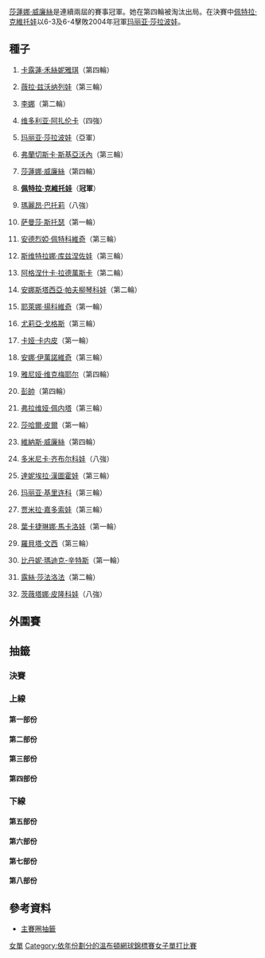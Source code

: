 {{GrandSlamEvents|2011|溫布頓網球錦標賽|
|defchamp = {{flagicon|USA}} [[莎蓮娜·威廉絲|莎蓮娜·威廉絲]]
|champ ={{flagicon|CZE}}[[佩特拉·克維托娃|佩特拉·克維托娃]]
|runner ={{flagicon|RUS}}[[玛丽亚·莎拉波娃|玛丽亚·莎拉波娃]]
|score =6-3、6-4
}}
{{main|2011年溫布頓網球錦標賽}}

[[莎蓮娜·威廉絲|莎蓮娜·威廉絲]]是連續兩屆的賽事冠軍。她在第四輪被淘汰出局。在決賽中[[佩特拉·克維托娃|佩特拉·克維托娃]]以6-3及6-4擊敗2004年冠軍[[玛丽亚·莎拉波娃|玛丽亚·莎拉波娃]]。

==種子==
{{col-begin}}
{{col-2}}
#{{flagicon|DEN}} [[卡露蓮·禾絲妮雅琪|卡露蓮·禾絲妮雅琪]]（第四輪）
#{{flagicon|RUS}} [[薇拉·兹沃纳列娃|薇拉·兹沃纳列娃]]（第三輪）
#{{flagicon|CHN}} [[李娜_(網球)|李娜]]（第二輪）
#{{flagicon|BLR}} [[维多利亚·阿扎伦卡|维多利亚·阿扎伦卡]]（四強）
#{{flagicon|RUS}} [[玛丽亚·莎拉波娃|玛丽亚·莎拉波娃]]（亞軍）
#{{flagicon|ITA}} [[弗蘭切斯卡·斯基亞沃內|弗蘭切斯卡·斯基亞沃內]]（第三輪）
#{{flagicon|USA}} [[莎蓮娜·威廉絲|莎蓮娜·威廉絲]]（第四輪）
#{{flagicon|CZE}} '''[[佩特拉·克維托娃|佩特拉·克維托娃]]'''（'''冠軍'''）
#{{flagicon|FRA}} [[瑪麗昂·巴托莉|瑪麗昂·巴托莉]]（八強）
#{{flagicon|AUS}} [[萨曼莎·斯托瑟|萨曼莎·斯托瑟]]（第一輪）
#{{flagicon|GER}} [[安德烈婭·佩特科維奇|安德烈婭·佩特科維奇]]（第三輪）
#{{flagicon|RUS}} [[斯维特拉娜·库兹涅佐娃|斯维特拉娜·库兹涅佐娃]]（第三輪）
#{{flagicon|POL}} [[阿格涅什卡·拉德萬斯卡|阿格涅什卡·拉德萬斯卡]]（第二輪）
#{{flagicon|RUS}} [[安娜斯塔西亞·帕夫柳琴科娃|安娜斯塔西亞·帕夫柳琴科娃]]（第二輪）
#{{flagicon|SRB}} [[耶萊娜·揚科維奇|耶萊娜·揚科維奇]]（第一輪）
#{{flagicon|GER}} [[尤莉亞·戈格斯|尤莉亞·戈格斯]]（第三輪）
{{col-2}}
<ol start="17">
<li>{{flagicon|EST}} [[卡娅·卡内皮|卡娅·卡内皮]]（第一輪）
<li>{{flagicon|SRB}} [[安娜·伊萬諾維奇|安娜·伊萬諾維奇]]（第三輪）
<li>{{flagicon|BEL}} [[雅尼娅·维克梅耶尔|雅尼娅·维克梅耶尔]]（第四輪）
<li>{{flagicon|CHN}} [[彭帥|彭帥]]（第四輪）
<li>{{flagicon|ITA}} [[弗拉维娅·佩内塔|弗拉维娅·佩内塔]]（第三輪）
<li>{{flagicon|ISR}} [[莎哈爾·皮爾|莎哈爾·皮爾]]（第一輪）
<li>{{flagicon|USA}} [[維納斯·威廉絲|維納斯·威廉絲]]（第四輪）
<li>{{flagicon|SVK}} [[多米尼卡·齐布尔科娃|多米尼卡·齐布尔科娃]]（八強）
<li>{{flagicon|SVK}} [[達妮埃拉·漢圖霍娃|達妮埃拉·漢圖霍娃]]（第三輪）
<li>{{flagicon|RUS}} [[玛丽亚·基里连科|玛丽亚·基里连科]]（第三輪）
<li>{{flagicon|AUS}} [[贾米拉·嘉多索娃|贾米拉·嘉多索娃]]（第三輪）
<li>{{flagicon|RUS}} [[葉卡捷琳娜·馬卡洛娃|葉卡捷琳娜·馬卡洛娃]]（第一輪）
<li>{{flagicon|ITA}} [[羅貝塔·文西|羅貝塔·文西]]（第三輪）
<li>{{flagicon|USA}} [[比丹妮·瑪迪克-辛特斯|比丹妮·瑪迪克-辛特斯]]（第一輪）
<li>{{flagicon|CZE}} [[露絲·莎法洛法|露絲·莎法洛法]]（第二輪）
<li>{{flagicon|BUL}} [[茨薇塔娜·皮隆科娃|茨薇塔娜·皮隆科娃]]（八強）
</ol>
{{col-end}}

==外圍賽==
{{Main|2011年溫布頓網球錦標賽女子單打外圍賽}}

==抽籤==
{{Draw key}}
===決賽===
{{8TeamBracket-Tennis3
| RD1=八強
| RD2=四強
| RD3=決賽

| team-width=175

| RD1-seed1=24
| RD1-team1={{flagicon|SVK}} [[多米尼卡·齐布尔科娃|多米尼卡·齐布尔科娃]]
| RD1-score1-1=1
| RD1-score1-2=1
| RD1-score1-3=
| RD1-seed2=5
| RD1-team2={{flagicon|RUS}} '''[[玛丽亚·莎拉波娃|玛丽亚·莎拉波娃]]
| RD1-score2-1='''6
| RD1-score2-2='''6
| RD1-score2-3=

| RD1-seed3=WC
| RD1-team3='''{{flagicon|GER}} [[萨比娜·利斯基|萨比娜·利斯基]]
| RD1-score3-1='''6
| RD1-score3-2=6<sup>4</sup>
| RD1-score3-3='''6
| RD1-seed4=9
| RD1-team4={{flagicon|FRA}} [[瑪麗昂·巴托莉|瑪麗昂·巴托莉]]
| RD1-score4-1=4
| RD1-score4-2='''7
| RD1-score4-3=1

| RD1-seed5={{0}}
| RD1-team5={{flagicon|AUT}} [[達美拉·柏絲克|達美拉·柏絲克]]
| RD1-score5-1=3
| RD1-score5-2=1
| RD1-score5-3=
| RD1-seed6=4
| RD1-team6='''{{flagicon|BLR}} [[维多利亚·阿扎伦卡|维多利亚·阿扎伦卡]]
| RD1-score6-1='''6
| RD1-score6-2='''6
| RD1-score6-3=

| RD1-seed7=8
| RD1-team7='''{{flagicon|CZE}} [[佩特拉·克維托娃|佩特拉·克維托娃]]
| RD1-score7-1='''6
| RD1-score7-2=6<sup>5</sup>
| RD1-score7-3='''6
| RD1-seed8=32
| RD1-team8={{flagicon|BUL}} [[茨薇塔娜·皮隆科娃|茨薇塔娜·皮隆科娃]]
| RD1-score8-1=3
| RD1-score8-2='''7
| RD1-score8-3=2

| RD2-seed1=5
| RD2-team1='''{{flagicon|RUS}} [[玛丽亚·莎拉波娃|玛丽亚·莎拉波娃]]
| RD2-score1-1='''6
| RD2-score1-2='''6
| RD2-score1-3=
| RD2-seed2=WC
| RD2-team2={{flagicon|GER}} [[萨比娜·利斯基|萨比娜·利斯基]]
| RD2-score2-1=4
| RD2-score2-2=3
| RD2-score2-3=

| RD2-seed3=4
| RD2-team3={{flagicon|BLR}} [[维多利亚·阿扎伦卡|维多利亚·阿扎伦卡]]
| RD2-score3-1=1
| RD2-score3-2='''6
| RD2-score3-3=2
| RD2-seed4=8
| RD2-team4='''{{flagicon|CZE}} [[佩特拉·克維托娃|佩特拉·克維托娃]]
| RD2-score4-1='''6
| RD2-score4-2=3
| RD2-score4-3='''6

| RD3-seed1=5
| RD3-team1={{flagicon|RUS}} [[玛丽亚·莎拉波娃|玛丽亚·莎拉波娃]]
| RD3-score1-1=3
| RD3-score1-2=4
| RD3-score1-3=
| RD3-seed2=8
| RD3-team2={{flagicon|CZE}} '''[[佩特拉·克維托娃|佩特拉·克維托娃]]
| RD3-score2-1='''6
| RD3-score2-2='''6
| RD3-score2-3=
}}

===上線===
====第一部份====
{{16TeamBracket-Compact-Tennis3
| RD1=第一圈
| RD2=第二圈
| RD3=第三圈
| RD4=第四圈

| RD1-seed01=1
| RD1-team01='''{{flagicon|DEN}} [[卡露蓮·禾絲妮雅琪|禾絲妮雅琪]]
| RD1-score01-1='''6
| RD1-score01-2='''6
| RD1-score01-3=
| RD1-seed02= 
| RD1-team02={{flagicon|ESP}} [[Arantxa_Parra_Santonja|A Parra Santonja]]
| RD1-score02-1=2
| RD1-score02-2=1
| RD1-score02-3=

| RD1-seed03=
| RD1-team03= {{flagicon|IND}} [[萨尼娅·米尔扎|米尔扎]]
| RD1-score03-1=6<sup>4</sup>
| RD1-score03-2='''6
| RD1-score03-3=3
| RD1-seed04=
| RD1-team04= '''{{flagicon|FRA}} [[維吉妮·拉扎諾|拉扎諾]]
| RD1-score04-1='''7
| RD1-score04-2=2
| RD1-score04-3='''6

| RD1-seed05= 
| RD1-team05= {{flagicon|AUS}} [[安娜塔西亞·羅迪諾娃|羅迪諾娃]]
| RD1-score05-1=1
| RD1-score05-2=2
| RD1-score05-3=
| RD1-seed06=
| RD1-team06= '''{{flagicon|CZE}} [[Andrea_Hlaváčková|A Hlaváčková]]
| RD1-score06-1='''6
| RD1-score06-2='''6
| RD1-score06-3=

| RD1-seed07=
| RD1-team07= {{flagicon|UKR}} [[阿廖娜·邦达连科|A邦达连科]]
| RD1-score07-1=5
| RD1-score07-2=3
| RD1-score07-3=
| RD1-seed08= 27
| RD1-team08= '''{{flagicon|AUS}} [[贾米拉·嘉多索娃|嘉多索娃]]
| RD1-score08-1='''7
| RD1-score08-2='''6
| RD1-score08-3=

| RD1-seed09=24
| RD1-team09='''{{flagicon|SVK}} [[多米尼卡·齐布尔科娃|齐布尔科娃]]
| RD1-score09-1=3
| RD1-score09-2='''6
| RD1-score09-3='''8
| RD1-seed10=
| RD1-team10= {{flagicon|CRO}} [[Mirjana_Lučić|M Lučić]]
| RD1-score10-1='''6
| RD1-score10-2=3
| RD1-score10-3=6

| RD1-seed11= 
| RD1-team11= '''{{flagicon|SLO}} [[波洛娜·赫爾科格|赫爾科格]]
| RD1-score11-1=6<sup>3</sup>
| RD1-score11-2='''6
| RD1-score11-3='''6
| RD1-seed12=
| RD1-team12= {{flagicon|SWE}} [[Johanna_Larsson_(tennis)|J Larsson]]
| RD1-score12-1='''7
| RD1-score12-2=3
| RD1-score12-3=4

| RD1-seed13=
| RD1-team13='''{{flagicon|FRA}} [[Mathilde_Johansson|M Johansson]]
| RD1-score13-1=2
| RD1-score13-2='''6
| RD1-score13-3='''6
| RD1-seed14=WC
| RD1-team14={{flagicon|GBR}} [[Heather_Watson|H Watson]]
| RD1-score14-1='''6
| RD1-score14-2=0
| RD1-score14-3=4

| RD1-seed15=
| RD1-team15={{Nowrap|{{flagicon|ESP}} [[安娜貝爾·梅迪娜·加里格斯|梅迪娜·加里格斯]]}}
| RD1-score15-1=3
| RD1-score15-2=0
| RD1-score15-3=
| RD1-seed16=16
| RD1-team16='''{{flagicon|DEU}} [[尤莉亞·戈格斯|戈格斯]]
| RD1-score16-1='''6
| RD1-score16-2='''6
| RD1-score16-3=

| RD2-seed01=1
| RD2-team01='''{{flagicon|DEN}} [[卡露蓮·禾絲妮雅琪|禾絲妮雅琪]]
| RD2-score01-1='''6
| RD2-score01-2='''6
| RD2-score01-3=
| RD2-seed02=
| RD2-team02={{flagicon|FRA}} [[維吉妮·拉扎諾|拉扎諾]]
| RD2-score02-1=1
| RD2-score02-2=3
| RD2-score02-3=

| RD2-seed03=
| RD2-team03={{flagicon|CZE}} [[Andrea_Hlaváčková|A Hlaváčková]]
| RD2-score03-1=6<sup>1</sup>
| RD2-score03-2=3
| RD2-score03-3=
| RD2-seed04=27
| RD2-team04='''{{flagicon|AUS}} [[贾米拉·嘉多索娃|嘉多索娃]]
| RD2-score04-1='''7
| RD2-score04-2='''6
| RD2-score04-3=

| RD2-seed05=24
| RD2-team05='''{{flagicon|SVK}} [[多米尼卡·齐布尔科娃|齐布尔科娃]]
| RD2-score05-1='''6
| RD2-score05-2='''6
| RD2-score05-3=
| RD2-seed06=
| RD2-team06={{flagicon|SLO}} [[波洛娜·赫爾科格|赫爾科格]]
| RD2-score06-1=4
| RD2-score06-2=2
| RD2-score06-3=

| RD2-seed07=
| RD2-team07={{flagicon|FRA}} [[Mathilde_Johansson|M Johansson]]
| RD2-score07-1=6<sup>10</sup>
| RD2-score07-2=2
| RD2-score07-3=
| RD2-seed08=16
| RD2-team08='''{{flagicon|DEU}} [[尤莉亞·戈格斯|戈格斯]]
| RD2-score08-1='''7
| RD2-score08-2='''6
| RD2-score08-3=

| RD3-seed01=1
| RD3-team01='''{{flagicon|DEN}} [[卡露蓮·禾絲妮雅琪|禾絲妮雅琪]]
| RD3-score01-1='''6
| RD3-score01-2='''6
| RD3-score01-3=
| RD3-seed02=27
| RD3-team02={{flagicon|AUS}} [[贾米拉·嘉多索娃|嘉多索娃]]
| RD3-score02-1=3
| RD3-score02-2=2
| RD3-score02-3=

| RD3-seed03=24
| RD3-team03='''{{flagicon|SVK}} [[多米尼卡·齐布尔科娃|齐布尔科娃]]
| RD3-score03-1='''6
| RD3-score03-2=1
| RD3-score03-3='''6
| RD3-seed04=16
| RD3-team04={{flagicon|DEU}} [[尤莉亞·戈格斯|戈格斯]]
| RD3-score04-1=4
| RD3-score04-2='''6
| RD3-score04-3=3

| RD4-seed01=1
| RD4-team01={{flagicon|DEN}} [[卡露蓮·禾絲妮雅琪|禾絲妮雅琪]]
| RD4-score01-1='''6
| RD4-score01-2=6<sup>5</sup>
| RD4-score01-3=5
| RD4-seed02=24
| RD4-team02={{flagicon|SVK}}''' [[多米尼卡·齐布尔科娃|齐布尔科娃]]
| RD4-score02-1=1
| RD4-score02-2='''7
| RD4-score02-3='''7
}}

====第二部份====
{{16TeamBracket-Compact-Tennis3
| RD1=第一圈
| RD2=第二圈
| RD3=第三圈
| RD4=第四圈

| RD1-seed01=10
| RD1-team01={{flagicon|AUS}} [[萨曼莎·斯托瑟|斯托瑟]]
| RD1-score01-1=3
| RD1-score01-2=4
| RD1-score01-3=
| RD1-seed02=PR
| RD1-team02='''{{flagicon|HUN}} [[辛克·美蓮達|辛克]]
| RD1-score02-1='''6
| RD1-score02-2='''6
| RD1-score02-3=

| RD1-seed03=
| RD1-team03='''{{flagicon|BLR}} [[Anastasiya_Yakimova|A Yakimova]]
| RD1-score03-1=4
| RD1-score03-2='''6
| RD1-score03-3='''6
| RD1-seed04=
| RD1-team04={{flagicon|SWE}} [[索菲亞·阿維德森|阿維德森]]
| RD1-score04-1='''6
| RD1-score04-2=2
| RD1-score04-3=1

| RD1-seed05=
| RD1-team05='''{{flagicon|GBR}} [[Elena_Baltacha|E Baltacha]]
| RD1-score05-1='''6
| RD1-score05-2='''6
| RD1-score05-3=
| RD1-seed06=Q
| RD1-team06={{flagicon|GER}} [[Mona_Barthel|M Barthel]]
| RD1-score06-1=2
| RD1-score06-2=4
| RD1-score06-3=

| RD1-seed07=
| RD1-team07={{flagicon|BEL}} [[Kirsten_Flipkens|K Flipkens]]
| RD1-score07-1=0
| RD1-score07-2=4
| RD1-score07-3=
| RD1-seed08= 20
| RD1-team08='''{{flagicon|CHN}} [[彭帥|彭]]
| RD1-score08-1='''6
| RD1-score08-2='''6
| RD1-score08-3=

| RD1-seed09=31
| RD1-team09='''{{flagicon|CZE}} [[露絲·莎法洛法|莎法洛法]]
| RD1-score09-1=2
| RD1-score09-2='''6
| RD1-score09-3='''6
| RD1-seed10=
| RD1-team10={{flagicon|CZE}} [[Lucie_Hradecká|L Hradecká]]
| RD1-score10-1='''6
| RD1-score10-2=3
| RD1-score10-3=3

| RD1-seed11=
| RD1-team11='''{{flagicon|CZE}} [[克拉拉·扎科帕洛娃|扎科帕洛娃]]
| RD1-score11-1='''6
| RD1-score11-2=5
| RD1-score11-3='''8
| RD1-seed12=WC
| RD1-team12={{flagicon|GBR}} [[Emily_Webley-Smith|E Webley-Smith]]
| RD1-score12-1=3
| RD1-score12-2='''7
| RD1-score12-3=6

| RD1-seed13=
| RD1-team13='''{{flagicon|GER}} [[安赫利奎·克柏|克柏]]
| RD1-score13-1='''6
| RD1-score13-2=5
| RD1-score13-3='''8
| RD1-seed14=WC
| RD1-team14={{flagicon|GBR}} [[勞拉·羅布森|羅布森]]
| RD1-score14-1=3
| RD1-score14-2='''7
| RD1-score14-3=6

| RD1-seed15=
| RD1-team15={{flagicon|RUS}} [[安娜·恰克韋塔澤|恰克韋塔澤]]
| RD1-score15-1=2
| RD1-score15-2=1
| RD1-score15-3=
| RD1-seed16=5
| RD1-team16='''{{flagicon|RUS}} [[玛丽亚·莎拉波娃|莎拉波娃]]
| RD1-score16-1='''6
| RD1-score16-2='''6
| RD1-score16-3=

| RD2-seed01=PR
| RD2-team01='''{{flagicon|HUN}} [[辛克·美蓮達|辛克]]
| RD2-score01-1='''7
| RD2-score01-2='''6
| RD2-score01-3=
| RD2-seed02=
| RD2-team02={{flagicon|BLR}} [[Anastasiya_Yakimova|A Yakimova]]
| RD2-score02-1=5
| RD2-score02-2=3
| RD2-score02-3=

| RD2-seed03=
| RD2-team03={{flagicon|GBR}} [[Elena_Baltacha|E Baltacha]]
| RD2-score03-1='''6
| RD2-score03-2=2
| RD2-score03-3=5
| RD2-seed04=20
| RD2-team04='''{{flagicon|CHN}} [[彭帥|彭]]
| RD2-score04-1=4
| RD2-score04-2='''6
| RD2-score04-3='''7

| RD2-seed05=31
| RD2-team05={{flagicon|CZE}} [[露絲·莎法洛法|莎法洛法]]
| RD2-score05-1=0
| RD2-score05-2='''7
| RD2-score05-3=4
| RD2-seed06=
| RD2-team06='''{{flagicon|CZE}} [[克拉拉·扎科帕洛娃|扎科帕洛娃]]
| RD2-score06-1='''6
| RD2-score06-2=6<sup>3</sup>
| RD2-score06-3='''6

| RD2-seed07=
| RD2-team07={{flagicon|GER}} [[安赫利奎·克柏|克柏]]
| RD2-score07-1=6<sup>4</sup>
| RD2-score07-2=3
| RD2-score07-3=
| RD2-seed08=5
| RD2-team08='''{{flagicon|RUS}} [[玛丽亚·莎拉波娃|莎拉波娃]]
| RD2-score08-1='''7
| RD2-score08-2='''6
| RD2-score08-3=

| RD3-seed01=PR
| RD3-team01={{flagicon|HUN}} [[辛克·美蓮達|辛克]]
| RD3-score01-1=2
| RD3-score01-2=6<sup>5</sup>
| RD3-score01-3=
| RD3-seed02=20
| RD3-team02='''{{flagicon|CHN}} [[彭帥|彭]]
| RD3-score02-1='''6
| RD3-score02-2='''7
| RD3-score02-3=

| RD3-seed03=
| RD3-team03={{flagicon|CZE}} [[克拉拉·扎科帕洛娃|扎科帕洛娃]]
| RD3-score03-1=2
| RD3-score03-2=3
| RD3-score03-3=
| RD3-seed04=5
| RD3-team04='''{{flagicon|RUS}} [[玛丽亚·莎拉波娃|莎拉波娃]]
| RD3-score04-1='''6
| RD3-score04-2='''6
| RD3-score04-3=

| RD4-seed01=20
| RD4-team01={{flagicon|CHN}} [[彭帥|彭]]
| RD4-score01-1=4
| RD4-score01-2=2
| RD4-score01-3=
| RD4-seed02=5
| RD4-team02={{flagicon|RUS}} '''[[玛丽亚·莎拉波娃|莎拉波娃]]'''
| RD4-score02-1='''6
| RD4-score02-2='''6
| RD4-score02-3=
}}

====第三部份====
{{16TeamBracket-Compact-Tennis3
| RD1=第一圈
| RD2=第二圈
| RD3=第三圈
| RD4=第四圈

| RD1-seed01= 3
| RD1-team01='''{{flagicon|CHN}} [[李娜_(網球)|李]]
| RD1-score01-1='''6
| RD1-score01-2='''6
| RD1-score01-3=
| RD1-seed02=
| RD1-team02={{flagicon|RUS}} [[Alla_Kudryavtseva|A Kudryavtseva]]
| RD1-score02-1=3
| RD1-score02-2=3
| RD1-score02-3=

| RD1-seed03=WC
| RD1-team03='''{{flagicon|GER}} [[萨比娜·利斯基|利斯基]]
| RD1-score03-1='''6
| RD1-score03-2='''6
| RD1-score03-3=
| RD1-seed04=
| RD1-team04={{flagicon|LAT}} [[Anastasija_Sevastova|A Sevastova]]
| RD1-score04-1=1
| RD1-score04-2=1
| RD1-score04-3=

| RD1-seed05=
| RD1-team05='''{{flagicon|CHN}} [[鄭潔|鄭]]
| RD1-score05-1='''7
| RD1-score05-2='''6
| RD1-score05-3=
| RD1-seed06=
| RD1-team06={{flagicon|CZE}} [[Zuzana_Ondrášková|Z Ondrášková]]
| RD1-score06-1=5
| RD1-score06-2=0
| RD1-score06-3=

| RD1-seed07=Q
| RD1-team07='''{{flagicon|JPN}} [[土居美咲|土居]]
| RD1-score07-1='''6
| RD1-score07-2=4
| RD1-score07-3='''7
| RD1-seed08=30
| RD1-team08={{flagicon|USA}} [[比丹妮·瑪迪克-辛特斯|瑪迪克-辛特斯]]
| RD1-score08-1=4
| RD1-score08-2='''6
| RD1-score08-3=5

| RD1-seed09=18
| RD1-team09='''{{flagicon|SRB}} [[安娜·伊萬諾維奇|伊萬諾維奇]]
| RD1-score09-1='''6
| RD1-score09-2='''6
| RD1-score09-3=
| RD1-seed10=
| RD1-team10={{flagicon|USA}} [[梅蘭妮·歐丁|歐丁]]
| RD1-score10-1=0
| RD1-score10-2=1
| RD1-score10-3=

| RD1-seed11=
| RD1-team11={{flagicon|USA}} [[Coco_Vandeweghe|C Vandeweghe]]
| RD1-score11-1=4
| RD1-score11-2=4
| RD1-score11-3=
| RD1-seed12=WC
| RD1-team12='''{{flagicon|GRE}} [[埃萊妮·達尼利都|達尼利都]]
| RD1-score12-1='''6
| RD1-score12-2='''6
| RD1-score12-3=

| RD1-seed13=
| RD1-team13={{flagicon|GER}} [[Kristina_Barrois|K Barrois]]
| RD1-score13-1=2
| RD1-score13-2='''7
| RD1-score13-3=2
| RD1-seed14=
| RD1-team14='''{{flagicon|CZE}} [[Petra_Cetkovská|P Cetkovská]]
| RD1-score14-1='''6
| RD1-score14-2=5
| RD1-score14-3='''6

| RD1-seed15=
| RD1-team15={{flagicon|BLR}} [[奥尔加·格沃特索娃|格沃特索娃]]
| RD1-score15-1=0
| RD1-score15-2=0
| RD1-score15-3=r
| RD1-seed16=13
| RD1-team16='''{{flagicon|POL}} [[阿格涅什卡·拉德萬斯卡|拉德萬斯卡]]
| RD1-score16-1='''6
| RD1-score16-2=3
| RD1-score16-3=

| RD2-seed01=3
| RD2-team01={{flagicon|CHN}} [[李娜_(網球)|李]]
| RD2-score01-1='''6
| RD2-score01-2=4
| RD2-score01-3=6
| RD2-seed02=WC
| RD2-team02='''{{flagicon|GER}} [[萨比娜·利斯基|利斯基]]
| RD2-score02-1=3
| RD2-score02-2='''6
| RD2-score02-3='''8

| RD2-seed03=
| RD2-team03={{flagicon|CHN}} [[鄭潔|鄭]]
| RD2-score03-1=0
| RD2-score03-2=2
| RD2-score03-3=
| RD2-seed04=Q
| RD2-team04='''{{flagicon|JPN}} [[土居美咲|土居]]
| RD2-score04-1='''6
| RD2-score04-2='''6
| RD2-score04-3=

| RD2-seed05=18
| RD2-team05='''{{flagicon|SRB}} [[安娜·伊萬諾維奇|伊萬諾維奇]]
| RD2-score05-1='''6
| RD2-score05-2='''6
| RD2-score05-3=
| RD2-seed06=WC
| RD2-team06={{flagicon|GRE}} [[埃萊妮·達尼利都|達尼利都]]
| RD2-score06-1=3
| RD2-score06-2=0
| RD2-score06-3=

| RD2-seed07=
| RD2-team07='''{{flagicon|CZE}} [[Petra_Cetkovská|P Cetkovská]]
| RD2-score07-1=3
| RD2-score07-2='''7
| RD2-score07-3='''6
| RD2-seed08=13
| RD2-team08={{flagicon|POL}} [[阿格涅什卡·拉德萬斯卡|拉德萬斯卡]]
| RD2-score08-1='''6
| RD2-score08-2=6<sup>5</sup>
| RD2-score08-3=4

| RD3-seed01=WC
| RD3-team01='''{{flagicon|GER}} [[萨比娜·利斯基|利斯基]]
| RD3-score01-1='''6
| RD3-score01-2='''6
| RD3-score01-3=
| RD3-seed02=Q
| RD3-team02={{flagicon|JPN}} [[土居美咲|土居]]
| RD3-score02-1=4
| RD3-score02-2=2
| RD3-score02-3=

| RD3-seed03=18
| RD3-team03={{flagicon|SRB}} [[安娜·伊萬諾維奇|伊萬諾維奇]]
| RD3-score03-1=2
| RD3-score03-2=6<sup>0</sup>
| RD3-score03-3=
| RD3-seed04=
| RD3-team04='''{{flagicon|CZE}} [[Petra_Cetkovská|P Cetkovská]]
| RD3-score04-1='''6
| RD3-score04-2='''7
| RD3-score04-3=

| RD4-seed01=WC
| RD4-team01={{flagicon|GER}} '''[[萨比娜·利斯基|利斯基]]'''
| RD4-score01-1='''7<sup>3</sup>
| RD4-score01-2='''6
| RD4-score01-3=
| RD4-seed02=
| RD4-team02={{flagicon|CZE}} [[Petra_Cetkovská|P Cetkovská]]
| RD4-score02-1=6
| RD4-score02-2=1
| RD4-score02-3=
}}

====第四部份====
{{16TeamBracket-Compact-Tennis3
| RD1=第一圈
| RD2=第二圈
| RD3=第三圈
| RD4=第四圈

| RD1-seed01=9
| RD1-team01='''{{flagicon|FRA}} [[瑪麗昂·巴托莉|巴托莉]]
| RD1-score01-1='''6
| RD1-score01-2='''6
| RD1-score01-3=
| RD1-seed02=Q
| RD1-team02={{flagicon|CZE}} [[Kristýna_Plíšková|K Plíšková]]
| RD1-score02-1=0
| RD1-score02-2=2
| RD1-score02-3=

| RD1-seed03=
| RD1-team03='''{{flagicon|ESP}} [[Lourdes_Domínguez_Lino|L Domínguez Lino]]
| RD1-score03-1='''6
| RD1-score03-2='''6
| RD1-score03-3=
| RD1-seed04=
| RD1-team04={{flagicon|ITA}} [[Romina_Oprandi|R Oprandi]]
| RD1-score04-1=0
| RD1-score04-2=1
| RD1-score04-3=

| RD1-seed05=
| RD1-team05='''{{flagicon|RUS}} [[Evgeniya_Rodina|E Rodina]] 
| RD1-score05-1='''6
| RD1-score05-2='''7
| RD1-score05-3=
| RD1-seed06=
| RD1-team06={{flagicon|RSA}} [[Chanelle_Scheepers|C Scheepers]]
| RD1-score06-1=3
| RD1-score06-2=5
| RD1-score06-3=

| RD1-seed07=
| RD1-team07={{flagicon|ROU}} [[Irina-Camelia_Begu|I-C Begu]]
| RD1-score07-1=6<sup>3</sup>
| RD1-score07-2='''6
| RD1-score07-3=2
| RD1-seed08=21
| RD1-team08='''{{flagicon|ITA}} [[弗拉维娅·佩内塔|佩内塔]]
| RD1-score08-1='''7
| RD1-score08-2=4
| RD1-score08-3='''6

| RD1-seed09=26
| RD1-team09='''{{flagicon|RUS}} [[玛丽亚·基里连科|基里连科]] 
| RD1-score09-1='''6
| RD1-score09-2='''6
| RD1-score09-3=
| RD1-seed10=
| RD1-team10={{flagicon|ITA}} [[Alberta_Brianti|A Brianti]]
| RD1-score10-1=2
| RD1-score10-2=1
| RD1-score10-3=

| RD1-seed11=Q
| RD1-team11='''{{flagicon|THA}} [[撻瑪茵·塔娜蘇甘|塔娜蘇甘]]
| RD1-score11-1='''6
| RD1-score11-2='''6
| RD1-score11-3=
| RD1-seed12=
| RD1-team12={{flagicon|KAZ}} [[雅羅斯拉娃·施韋多娃|施韋多娃]]
| RD1-score12-1=2
| RD1-score12-2=3
| RD1-score12-3=

| RD1-seed13=
| RD1-team13='''{{flagicon|ROU}} [[西莫娜·哈勒普|哈勒普]]
| RD1-score13-1='''6
| RD1-score13-2='''6
| RD1-score13-3=
| RD1-seed14=
| RD1-team14={{flagicon|SRB}} [[Bojana_Jovanovski|B Jovanovski]]
| RD1-score14-1=1
| RD1-score14-2=2
| RD1-score14-3=

| RD1-seed15=
| RD1-team15={{flagicon|FRA}} [[阿拉瓦內·雷扎伊|雷扎伊]]
| RD1-score15-1=3
| RD1-score15-2='''6
| RD1-score15-3=1
| RD1-seed16=7
| RD1-team16='''{{flagicon|USA}} [[莎蓮娜·威廉絲|S威廉絲]]
| RD1-score16-1='''6
| RD1-score16-2=3
| RD1-score16-3='''6

| RD2-seed01=9
| RD2-team01='''{{flagicon|FRA}} [[瑪麗昂·巴托莉|巴托莉]]
| RD2-score01-1=4
| RD2-score01-2='''7
| RD2-score01-3='''6
| RD2-seed02=
| RD2-team02={{flagicon|ESP}} [[Lourdes_Domínguez_Lino|L Domínguez Lino]]
| RD2-score02-1='''6
| RD2-score02-2=5
| RD2-score02-3=2

| RD2-seed03=
| RD2-team03={{flagicon|RUS}} [[Evgeniya_Rodina|E Rodina]] 
| RD2-score03-1=4
| RD2-score03-2=2
| RD2-score03-3=
| RD2-seed04=21
| RD2-team04='''{{flagicon|ITA}} [[弗拉维娅·佩内塔|佩内塔]]
| RD2-score04-1='''6
| RD2-score04-2='''6
| RD2-score04-3=

| RD2-seed05=26
| RD2-team05='''{{flagicon|RUS}} [[玛丽亚·基里连科|基里连科]] 
| RD2-score05-1='''7
| RD2-score05-2='''7
| RD2-score05-3=
| RD2-seed06=Q
| RD2-team06={{flagicon|THA}} [[撻瑪茵·塔娜蘇甘|塔娜蘇甘]]
| RD2-score06-1=5
| RD2-score06-2=5
| RD2-score06-3=

| RD2-seed07=
| RD2-team07={{flagicon|ROU}} [[西莫娜·哈勒普|哈勒普]]
| RD2-score07-1=3
| RD2-score07-2='''6
| RD2-score07-3=3
| RD2-seed08=7
| RD2-team08='''{{flagicon|USA}} [[莎蓮娜·威廉絲|S威廉絲]]
| RD2-score08-1='''6
| RD2-score08-2=3
| RD2-score08-3='''6

| RD3-seed01=9
| RD3-team01='''{{flagicon|FRA}} [[瑪麗昂·巴托莉|巴托莉]]
| RD3-score01-1=5
| RD3-score01-2='''6
| RD3-score01-3='''9
| RD3-seed02=21
| RD3-team02={{flagicon|ITA}} [[弗拉维娅·佩内塔|佩内塔]]
| RD3-score02-1='''7
| RD3-score02-2=4
| RD3-score02-3=7

| RD3-seed03=26
| RD3-team03={{flagicon|RUS}} [[玛丽亚·基里连科|基里连科]] 
| RD3-score03-1=3
| RD3-score03-2=2
| RD3-score03-3=
| RD3-seed04=7
| RD3-team04='''{{flagicon|USA}} [[莎蓮娜·威廉絲|S威廉絲]]
| RD3-score04-1='''6
| RD3-score04-2='''6
| RD3-score04-3=

| RD4-seed01=9
| RD4-team01={{flagicon|FRA}} [[瑪麗昂·巴托莉|巴托莉]]
| RD4-score01-1='''6
| RD4-score01-2='''7
| RD4-score01-3=
| RD4-seed02=7
| RD4-team02={{flagicon|USA}} [[莎蓮娜·威廉絲|S威廉絲]]
| RD4-score02-1=3
| RD4-score02-2=6<sup>6</sup>
| RD4-score02-3=
}}

===下線===
====第五部份====
{{16TeamBracket-Compact-Tennis3
| RD1=第一圈
| RD2=第二圈
| RD3=第三圈
| RD4=第四圈

| RD1-seed01=6
| RD1-team01='''{{flagicon|ITA}} [[弗蘭切斯卡·斯基亞沃內|斯基亞沃內]]
| RD1-score01-1='''6
| RD1-score01-2=1
| RD1-score01-3='''6
| RD1-seed02=
| RD1-team02={{flagicon|AUS}} [[耶莱娜·多基奇|多基奇]]
| RD1-score02-1=3
| RD1-score02-2='''6
| RD1-score02-3=3

| RD1-seed03=
| RD1-team03='''{{Nowrap|{{flagicon|CZE}} [[巴博拉·扎赫拉沃娃-斯特里科娃|扎赫拉沃娃-斯特里科娃]]}}
| RD1-score03-1='''7
| RD1-score03-2='''6
| RD1-score03-3=
| RD1-seed04=Q
| RD1-team04={{flagicon|CAN}} [[雅歷珊查·禾絲妮雅克|禾絲妮雅克]]
| RD1-score04-1=6<sup>3</sup>
| RD1-score04-2=1
| RD1-score04-3=

| RD1-seed05=
| RD1-team05={{flagicon|JPN}} [[森田步美|森田]]
| RD1-score05-1='''7
| RD1-score05-2=3
| RD1-score05-3=0
| RD1-seed06=
| RD1-team06='''{{flagicon|AUT}} [[達美拉·柏絲克|柏絲克]]
| RD1-score06-1=5
| RD1-score06-2='''6
| RD1-score06-3='''6

| RD1-seed07=
| RD1-team07='''{{flagicon|USA}} [[姬絲汀娜·麥海爾|麥海爾]]
| RD1-score07-1=2
| RD1-score07-2='''6
| RD1-score07-3='''8
| RD1-seed08=28
| RD1-team08={{flagicon|RUS}} [[葉卡捷琳娜·馬卡洛娃|馬卡洛娃]]
| RD1-score08-1='''6
| RD1-score08-2=1
| RD1-score08-3=6

| RD1-seed09=22
| RD1-team09={{flagicon|ISR}} [[莎哈爾·皮爾|皮爾]]
| RD1-score09-1='''7
| RD1-score09-2=4
| RD1-score09-3=4
| RD1-seed10=
| RD1-team10='''{{flagicon|RUS}} [[Ksenia_Pervak|K Pervak]]
| RD1-score10-1=5
| RD1-score10-2='''6
| RD1-score10-3='''6

| RD1-seed11=
| RD1-team11={{flagicon|ROU}} [[索拉娜·科斯蒂亚|科斯蒂亚]]
| RD1-score11-1=1
| RD1-score11-2=3
| RD1-score11-3=
| RD1-seed12=
| RD1-team12='''{{flagicon|FRA}} [[保琳·巴曼迪耶|巴曼迪耶]]
| RD1-score12-1='''6
| RD1-score12-2='''6
| RD1-score12-3=

| RD1-seed13=Q
| RD1-team13={{flagicon|USA}} [[Irina_Falconi|I Falconi]]
| RD1-score13-1=2
| RD1-score13-2=2
| RD1-score13-3=
| RD1-seed14=LL
| RD1-team14='''{{flagicon|CAN}} [[Stéphanie_Dubois|S Dubois]]
| RD1-score14-1='''6
| RD1-score14-2='''6
| RD1-score14-3=

| RD1-seed15=LL
| RD1-team15={{flagicon|FRA}} [[Stéphanie_Foretz_Gacon|S Foretz Gacon]]
| RD1-score15-1=3
| RD1-score15-2=4
| RD1-score15-3=
| RD1-seed16=11
| RD1-team16='''{{flagicon|GER}} [[安德烈婭·佩特科維奇|佩特科維奇]]
| RD1-score16-1='''6
| RD1-score16-2='''6
| RD1-score16-3=

| RD2-seed01=6
| RD2-team01='''{{flagicon|ITA}} [[弗蘭切斯卡·斯基亞沃內|斯基亞沃內]]
| RD2-score01-1='''7
| RD2-score01-2='''6
| RD2-score01-3=
| RD2-seed02=
| RD2-team02={{Nowrap|{{flagicon|CZE}} [[巴博拉·扎赫拉沃娃-斯特里科娃|扎赫拉沃娃-斯特里科娃]]}}
| RD2-score02-1=5
| RD2-score02-2=3
| RD2-score02-3=

| RD2-seed03=
| RD2-team03='''{{flagicon|AUT}} [[達美拉·柏絲克|柏絲克]]
| RD2-score03-1='''6
| RD2-score03-2='''6
| RD2-score03-3=
| RD2-seed04=
| RD2-team04={{flagicon|USA}} [[姬絲汀娜·麥海爾|麥海爾]]
| RD2-score04-1=4
| RD2-score04-2=1
| RD2-score04-3=

| RD2-seed05=
| RD2-team05='''{{flagicon|RUS}} [[Ksenia_Pervak|K Pervak]]
| RD2-score05-1='''6
| RD2-score05-2=1
| RD2-score05-3='''6
| RD2-seed06=
| RD2-team06={{flagicon|FRA}} [[保琳·巴曼迪耶|巴曼迪耶]]
| RD2-score06-1=2
| RD2-score06-2='''6
| RD2-score06-3=3

| RD2-seed07=LL
| RD2-team07={{flagicon|CAN}} [[Stéphanie_Dubois|S Dubois]]
| RD2-score07-1=3
| RD2-score07-2='''6
| RD2-score07-3=3
| RD2-seed08=11
| RD2-team08='''{{flagicon|GER}} [[安德烈婭·佩特科維奇|佩特科維奇]]
| RD2-score08-1='''6
| RD2-score08-2=4
| RD2-score08-3='''6

| RD3-seed01=6
| RD3-team01={{flagicon|ITA}} [[弗蘭切斯卡·斯基亞沃內|斯基亞沃內]]
| RD3-score01-1='''6
| RD3-score01-2=4
| RD3-score01-3=9
| RD3-seed02=
| RD3-team02='''{{flagicon|AUT}} [[達美拉·柏絲克|柏絲克]]
| RD3-score02-1=3
| RD3-score02-2='''6
| RD3-score02-3='''11

| RD3-seed03=
| RD3-team03='''{{flagicon|RUS}} [[Ksenia_Pervak|K Pervak]]
| RD3-score03-1='''6
| RD3-score03-2='''7
| RD3-score03-3=
| RD3-seed04=11
| RD3-team04={{flagicon|GER}} [[安德烈婭·佩特科維奇|佩特科維奇]]
| RD3-score04-1=4
| RD3-score04-2=6<sup>2</sup>
| RD3-score04-3=

| RD4-seed01=
| RD4-team01={{flagicon|AUT}}''' [[達美拉·柏絲克|柏絲克]]'''
| RD4-score01-1='''6
| RD4-score01-2=2
| RD4-score01-3='''6
| RD4-seed02=
| RD4-team02={{flagicon|RUS}} [[Ksenia_Pervak|K Pervak]]
| RD4-score02-1=2
| RD4-score02-2='''6
| RD4-score02-3=3
}}

====第六部份====
{{16TeamBracket-Compact-Tennis3
| RD1=第一圈
| RD2=第二圈
| RD3=第三圈
| RD4=第四圈

| RD1-seed01=14
| RD1-team01='''{{flagicon|RUS}} [[安娜斯塔西亞·帕夫柳琴科娃|帕夫柳琴科娃]]
| RD1-score01-1='''6
| RD1-score01-2='''7
| RD1-score01-3=
| RD1-seed02=Q
| RD1-team02={{flagicon|UKR}} [[Lesia_Tsurenko|L Tsurenko]]
| RD1-score02-1=4
| RD1-score02-2=6<sup>3</sup>
| RD1-score02-3=

| RD1-seed03=
| RD1-team03={{flagicon|RUS}} [[Vesna_Dolonts|V Dolonts]]
| RD1-score03-1=3
| RD1-score03-2=4
| RD1-score03-3=
| RD1-seed04=
| RD1-team04='''{{flagicon|RUS}} [[娜迪亚·佩特洛娃|佩特洛娃]]
| RD1-score04-1='''6
| RD1-score04-2='''6
| RD1-score04-3=

| RD1-seed05=
| RD1-team05='''{{flagicon|UKR}} [[卡捷琳娜·邦达连科|K邦达连科]]
| RD1-score05-1='''7
| RD1-score05-2='''6
| RD1-score05-3=
| RD1-seed06=
| RD1-team06={{flagicon|FRA}} [[阿丽泽·科奈|科奈]]
| RD1-score06-1=5
| RD1-score06-2=2
| RD1-score06-3=

| RD1-seed07=
| RD1-team07='''{{flagicon|ITA}} [[薩拉·埃拉尼|埃拉尼]]
| RD1-score07-1='''6
| RD1-score07-2='''6
| RD1-score07-3=
| RD1-seed08=17
| RD1-team08={{flagicon|EST}} [[卡娅·卡内皮|卡内皮]]
| RD1-score08-1=1
| RD1-score08-2=4
| RD1-score08-3=

| RD1-seed09=25
| RD1-team09='''{{flagicon|SVK}} [[達妮埃拉·漢圖霍娃|漢圖霍娃]]
| RD1-score09-1=4
| RD1-score09-2='''7
| RD1-score09-3='''6
| RD1-seed10=Q
| RD1-team10={{flagicon|RUS}} [[Vitalia_Diatchenko|V Diatchenko]]
| RD1-score10-1='''6
| RD1-score10-2=6<sup>5</sup>
| RD1-score10-3=3

| RD1-seed11=Q
| RD1-team11={{flagicon|TPE}} [[張凱貞|張凱貞]]
| RD1-score11-1=4
| RD1-score11-2=2
| RD1-score11-3=
| RD1-seed12=Q
| RD1-team12='''{{flagicon|NZL}} [[Marina_Erakovic|M Erakovic]]
| RD1-score12-1='''6
| RD1-score12-2='''6
| RD1-score12-3=

| RD1-seed13=
| RD1-team13={{flagicon|CZE}} [[Sandra_Záhlavová|S Záhlavová]]
| RD1-score13-1='''6
| RD1-score13-2=3
| RD1-score13-3=6
| RD1-seed14=
| RD1-team14='''{{flagicon|CZE}} [[伊韋塔·貝內索娃|貝內索娃]]
| RD1-score14-1=3
| RD1-score14-2='''6
| RD1-score14-3='''8

| RD1-seed15=
| RD1-team15={{flagicon|SVK}} [[瑪格達蓮娜·里巴里科娃|里巴里科娃]]
| RD1-score15-1=4
| RD1-score15-2=2
| RD1-score15-3=r
| RD1-seed16=4
| RD1-team16='''{{flagicon|BLR}} [[维多利亚·阿扎伦卡|阿扎伦卡]]
| RD1-score16-1='''6
| RD1-score16-2=3
| RD1-score16-3=

| RD2-seed01=14
| RD2-team01={{flagicon|RUS}} [[安娜斯塔西亞·帕夫柳琴科娃|帕夫柳琴科娃]]
| RD2-score01-1=3
| RD2-score01-2=3
| RD2-score01-3=
| RD2-seed02=
| RD2-team02='''{{flagicon|RUS}} [[娜迪亚·佩特洛娃|佩特洛娃]]
| RD2-score02-1='''6
| RD2-score02-2='''6
| RD2-score02-3=

| RD2-seed03=
| RD2-team03='''{{flagicon|UKR}} [[卡捷琳娜·邦达连科|K邦达连科]]
| RD2-score03-1='''6
| RD2-score03-2=5
| RD2-score03-3='''6
| RD2-seed04=
| RD2-team04={{flagicon|ITA}} [[薩拉·埃拉尼|埃拉尼]]
| RD2-score04-1=4
| RD2-score04-2='''7
| RD2-score04-3=2

| RD2-seed05=25
| RD2-team05='''{{flagicon|SVK}} [[達妮埃拉·漢圖霍娃|漢圖霍娃]]
| RD2-score05-1='''6
| RD2-score05-2='''6
| RD2-score05-3=
| RD2-seed06=Q
| RD2-team06={{flagicon|NZL}} [[Marina_Erakovic|M Erakovic]]
| RD2-score06-1=3
| RD2-score06-2=1
| RD2-score06-3=

| RD2-seed07=
| RD2-team07={{flagicon|CZE}} [[伊韋塔·貝內索娃|貝內索娃]]
| RD2-score07-1=0
| RD2-score07-2=3
| RD2-score07-3=
| RD2-seed08=4
| RD2-team08='''{{flagicon|BLR}} [[维多利亚·阿扎伦卡|阿扎伦卡]]
| RD2-score08-1='''6
| RD2-score08-2='''6
| RD2-score08-3=

| RD3-seed01=
| RD3-team01='''{{flagicon|RUS}} [[娜迪亚·佩特洛娃|佩特洛娃]]
| RD3-score01-1='''6
| RD3-score01-2='''6
| RD3-score01-3=
| RD3-seed02=
| RD3-team02={{flagicon|UKR}} [[卡捷琳娜·邦达连科|K邦达连科]]
| RD3-score02-1=3
| RD3-score02-2=2
| RD3-score02-3=

| RD3-seed03=25
| RD3-team03={{flagicon|SVK}} [[達妮埃拉·漢圖霍娃|漢圖霍娃]]
| RD3-score03-1=3
| RD3-score03-2='''6
| RD3-score03-3=2
| RD3-seed04=4
| RD3-team04='''{{flagicon|BLR}} [[维多利亚·阿扎伦卡|阿扎伦卡]]
| RD3-score04-1='''6
| RD3-score04-2=3
| RD3-score04-3='''6

| RD4-seed01=
| RD4-team01={{flagicon|RUS}} [[娜迪亚·佩特洛娃|佩特洛娃]]
| RD4-score01-1=2
| RD4-score01-2=2
| RD4-score01-3=
| RD4-seed02=4
| RD4-team02={{flagicon|BLR}}''' [[维多利亚·阿扎伦卡|阿扎伦卡]]'''
| RD4-score02-1='''6
| RD4-score02-2='''6
| RD4-score02-3=
}}

====第七部份====
{{16TeamBracket-Compact-Tennis3
| RD1=第一圈
| RD2=第二圈
| RD3=第三圈
| RD4=第四圈

| RD1-seed01=8
| RD1-team01='''{{flagicon|CZE}} [[佩特拉·克維托娃|克維托娃]]
| RD1-score01-1='''6
| RD1-score01-2='''6
| RD1-score01-3=
| RD1-seed02=Q
| RD1-team02={{flagicon|USA}} [[Alexa_Glatch|A Glatch]]
| RD1-score02-1=2
| RD1-score02-2=2
| RD1-score02-3=

| RD1-seed03=WC
| RD1-team03={{flagicon|GBR}} [[Naomi_Broady|N Broady]]
| RD1-score03-1=2
| RD1-score03-2=4
| RD1-score03-3=
| RD1-seed04=
| RD1-team04='''{{flagicon|GBR}} [[Anne_Keothavong|A Keothavong]]
| RD1-score04-1='''6
| RD1-score04-2='''6
| RD1-score04-3=

| RD1-seed05=
| RD1-team05='''{{flagicon|CAN}} [[Rebecca_Marino|R Marino]]
| RD1-score05-1='''6
| RD1-score05-2='''7
| RD1-score05-3=
| RD1-seed06=
| RD1-team06={{flagicon|AUT}} [[Patricia_Mayr-Achleitner|P Mayr-Achleitner]]
| RD1-score06-1=3
| RD1-score06-2=6<sup>5</sup>
| RD1-score06-3=

| RD1-seed07=
| RD1-team07={{flagicon|RUS}} [[菲娜·杜舒芬娜|杜舒芬娜]]
| RD1-score07-1=5
| RD1-score07-2=2
| RD1-score07-3=
| RD1-seed08=29
| RD1-team08='''{{flagicon|ITA}} [[羅貝塔·文西|文西]]
| RD1-score08-1='''7
| RD1-score08-2='''6
| RD1-score08-3=

| RD1-seed09=19
| RD1-team09='''{{flagicon|BEL}} [[雅尼娅·维克梅耶尔|维克梅耶尔]]
| RD1-score09-1='''7
| RD1-score09-2='''6
| RD1-score09-3=
| RD1-seed10=
| RD1-team10={{flagicon|USA}} [[Varvara_Lepchenko|V Lepchenko]]
| RD1-score10-1=5
| RD1-score10-2=3
| RD1-score10-3=

| RD1-seed11=
| RD1-team11={{flagicon|RUS}} [[Anastasia_Pivovarova|A Pivovarova]]
| RD1-score11-1='''6
| RD1-score11-2=2
| RD1-score11-3=3
| RD1-seed12=
| RD1-team12='''{{flagicon|GEO}} [[Anna_Tatishvili|A Tatishvili]]
| RD1-score12-1=3
| RD1-score12-2='''6
| RD1-score12-3='''6

| RD1-seed13=
| RD1-team13={{flagicon|USA}} [[吉兒·卡巴斯|卡巴斯]]
| RD1-score13-1=2
| RD1-score13-2=4
| RD1-score13-3=
| RD1-seed14=
| RD1-team14='''{{flagicon|ROU}} [[亚历山德拉·杜尔盖鲁|杜尔盖鲁]]
| RD1-score14-1='''6
| RD1-score14-2='''6
| RD1-score14-3=

| RD1-seed15=
| RD1-team15={{flagicon|CHN}} [[張帥_(網球運動員)|張帥]]
| RD1-score15-1='''6
| RD1-score15-2=3
| RD1-score15-3=4
| RD1-seed16=12
| RD1-team16='''{{flagicon|RUS}} [[斯维特拉娜·库兹涅佐娃|库兹涅佐娃]]
| RD1-score16-1=3
| RD1-score16-2='''6
| RD1-score16-3='''6

| RD2-seed01=8
| RD2-team01='''{{flagicon|CZE}} [[佩特拉·克維托娃|克維托娃]]
| RD2-score01-1='''6
| RD2-score01-2='''6
| RD2-score01-3=
| RD2-seed02=
| RD2-team02={{flagicon|GBR}} [[Anne_Keothavong|A Keothavong]]
| RD2-score02-1=2
| RD2-score02-2=1
| RD2-score02-3=

| RD2-seed03=
| RD2-team03={{flagicon|CAN}} [[Rebecca_Marino|R Marino]]
| RD2-score03-1=6<sup>3</sup>
| RD2-score03-2=2
| RD2-score03-3=
| RD2-seed04=29
| RD2-team04='''{{flagicon|ITA}} [[羅貝塔·文西|文西]]
| RD2-score04-1='''7
| RD2-score04-2='''6
| RD2-score04-3=

| RD2-seed05=19
| RD2-team05='''{{flagicon|BEL}} [[雅尼娅·维克梅耶尔|维克梅耶尔]]
| RD2-score05-1=3
| RD2-score05-2='''6
| RD2-score05-3='''6
| RD2-seed06=
| RD2-team06={{flagicon|GEO}} [[Anna_Tatishvili|A Tatishvili]]
| RD2-score06-1='''6
| RD2-score06-2=4
| RD2-score06-3=2

| RD2-seed07=
| RD2-team07={{flagicon|ROU}} [[亚历山德拉·杜尔盖鲁|杜尔盖鲁]]
| RD2-score07-1=0
| RD2-score07-2=2
| RD2-score07-3=
| RD2-seed08=12
| RD2-team08='''{{flagicon|RUS}} [[斯维特拉娜·库兹涅佐娃|库兹涅佐娃]]
| RD2-score08-1='''6
| RD2-score08-2='''6
| RD2-score08-3=

| RD3-seed01=8
| RD3-team01='''{{flagicon|CZE}} [[佩特拉·克維托娃|克維托娃]]
| RD3-score01-1='''6
| RD3-score01-2='''6
| RD3-score01-3=
| RD3-seed02=29
| RD3-team02={{flagicon|ITA}} [[羅貝塔·文西|文西]]
| RD3-score02-1=3
| RD3-score02-2=3
| RD3-score02-3=

| RD3-seed03=19
| RD3-team03='''{{flagicon|BEL}} [[雅尼娅·维克梅耶尔|维克梅耶尔]]
| RD3-score03-1=4
| RD3-score03-2='''6
| RD3-score03-3='''6
| RD3-seed04=12
| RD3-team04={{flagicon|RUS}} [[斯维特拉娜·库兹涅佐娃|库兹涅佐娃]]
| RD3-score04-1='''6
| RD3-score04-2=3
| RD3-score04-3=4

| RD4-seed01=8
| RD4-team01={{flagicon|CZE}}''' [[佩特拉·克維托娃|克維托娃]]'''
| RD4-score01-1='''6
| RD4-score01-2='''6
| RD4-score01-3=
| RD4-seed02=19
| RD4-team02={{flagicon|BEL}} [[雅尼娅·维克梅耶尔|维克梅耶尔]]
| RD4-score02-1=0
| RD4-score02-2=2
| RD4-score02-3=
}}

====第八部份====
{{16TeamBracket-Compact-Tennis3
| RD1=第一圈
| RD2=第二圈
| RD3=第三圈
| RD4=第四圈

| RD1-seed01=15
| RD1-team01={{flagicon|SRB}} [[耶萊娜·揚科維奇|揚科維奇]]
| RD1-score01-1='''7
| RD1-score01-2=4
| RD1-score01-3=3
| RD1-seed02=
| RD1-team02='''{{Nowrap|{{flagicon|ESP}} [[玛丽亚·何塞·马丁内斯·桑切斯|马丁内斯·桑切斯]]}}
| RD1-score02-1=5
| RD1-score02-2='''6
| RD1-score02-3='''6

| RD1-seed03=
| RD1-team03='''{{flagicon|ROU}} [[Monica_Niculescu|M Niculescu]]
| RD1-score03-1='''6
| RD1-score03-2='''6
| RD1-score03-3=
| RD1-seed04=
| RD1-team04={{flagicon|AUT}} [[西比爾·巴默爾|巴默爾]]
| RD1-score04-1=1
| RD1-score04-2=1
| RD1-score04-3=

| RD1-seed05=WC
| RD1-team05={{flagicon|GBR}} [[凱蒂·奧拜恩|奧拜恩]]
| RD1-score05-1=0
| RD1-score05-2=5
| RD1-score05-3=
| RD1-seed06=
| RD1-team06='''{{flagicon|JPN}} [[伊達公子|伊達]]
| RD1-score06-1='''6
| RD1-score06-2='''7
| RD1-score06-3=

| RD1-seed07=
| RD1-team07={{flagicon|UZB}} [[Akgul_Amanmuradova|A Amanmuradova]]
| RD1-score07-1=3
| RD1-score07-2=1
| RD1-score07-3=
| RD1-seed08=23
| RD1-team08='''{{flagicon|USA}} [[維納斯·威廉絲|V威廉絲]]
| RD1-score08-1='''6
| RD1-score08-2='''6
| RD1-score08-3=

| RD1-seed09=32
| RD1-team09='''{{flagicon|BUL}} [[茨薇塔娜·皮隆科娃|皮隆科娃]]
| RD1-score09-1='''6
| RD1-score09-2='''6
| RD1-score09-3=
| RD1-seed10=Q
| RD1-team10={{flagicon|ITA}} [[Camila_Giorgi|C Giorgi]]
| RD1-score10-1=2
| RD1-score10-2=1
| RD1-score10-3=

| RD1-seed11=
| RD1-team11={{flagicon|USA}} [[金久慈|金]]
| RD1-score11-1='''7
| RD1-score11-2=2
| RD1-score11-3=2
| RD1-seed12=
| RD1-team12='''{{flagicon|CRO}} [[Petra_Martić|P Martić]]
| RD1-score12-1=5
| RD1-score12-2='''6
| RD1-score12-3='''6

| RD1-seed13=
| RD1-team13='''{{flagicon|RUS}} [[艾蓮娜·費絲蓮娜|費絲蓮娜]]
| RD1-score13-1='''6
| RD1-score13-2='''6
| RD1-score13-3=
| RD1-seed14=
| RD1-team14={{flagicon|ESP}} [[Laura_Pous_Tió|L Pous Tió]]
| RD1-score14-1=4
| RD1-score14-2=3
| RD1-score14-3=

| RD1-seed15=
| RD1-team15={{flagicon|USA}} [[Alison_Riske|A Riske]]
| RD1-score15-1=0
| RD1-score15-2='''6
| RD1-score15-3=3
| RD1-seed16=2
| RD1-team16='''{{flagicon|RUS}} [[薇拉·兹沃纳列娃|兹沃纳列娃]]
| RD1-score16-1='''6
| RD1-score16-2=3
| RD1-score16-3='''6

| RD2-seed01=
| RD2-team01='''{{Nowrap|{{flagicon|ESP}} [[玛丽亚·何塞·马丁内斯·桑切斯|马丁内斯·桑切斯]]}}
| RD2-score01-1='''6
| RD2-score01-2='''6
| RD2-score01-3=
| RD2-seed02=
| RD2-team02={{flagicon|ROU}} [[Monica_Niculescu|M Niculescu]]
| RD2-score02-1=3
| RD2-score02-2=0
| RD2-score02-3=

| RD2-seed03=
| RD2-team03={{flagicon|JPN}} [[伊達公子|伊達]]
| RD2-score03-1='''7
| RD2-score03-2=3
| RD2-score03-3=6
| RD2-seed04=23
| RD2-team04='''{{flagicon|USA}} [[維納斯·威廉絲|V威廉絲]]
| RD2-score04-1=6<sup>6</sup>
| RD2-score04-2='''6
| RD2-score04-3='''8

| RD2-seed05=32
| RD2-team05='''{{flagicon|BUL}} [[茨薇塔娜·皮隆科娃|皮隆科娃]]
| RD2-score05-1='''6
| RD2-score05-2='''6
| RD2-score05-3=
| RD2-seed06=
| RD2-team06={{flagicon|CRO}} [[Petra_Martić|P Martić]]
| RD2-score06-1=1
| RD2-score06-2=4
| RD2-score06-3=

| RD2-seed07=
| RD2-team07={{flagicon|RUS}} [[艾蓮娜·費絲蓮娜|費絲蓮娜]]
| RD2-score07-1=1
| RD2-score07-2=6<sup>4</sup>
| RD2-score07-3=
| RD2-seed08=2
| RD2-team08='''{{flagicon|RUS}} [[薇拉·兹沃纳列娃|兹沃纳列娃]]
| RD2-score08-1='''6
| RD2-score08-2='''7
| RD2-score08-3=

| RD3-seed01=
| RD3-team01={{Nowrap|{{flagicon|ESP}} [[玛丽亚·何塞·马丁内斯·桑切斯|马丁内斯·桑切斯]]}}
| RD3-score01-1=0
| RD3-score01-2=2
| RD3-score01-3=
| RD3-seed02=23
| RD3-team02='''{{flagicon|USA}} [[維納斯·威廉絲|V威廉絲]]
| RD3-score02-1='''6
| RD3-score02-2='''6
| RD3-score02-3=

| RD3-seed03=32
| RD3-team03='''{{flagicon|BUL}} [[茨薇塔娜·皮隆科娃|皮隆科娃]]
| RD3-score03-1='''6
| RD3-score03-2='''6
| RD3-score03-3=
| RD3-seed04=2
| RD3-team04={{flagicon|RUS}} [[薇拉·兹沃纳列娃|兹沃纳列娃]]
| RD3-score04-1=2
| RD3-score04-2=3
| RD3-score04-3=

| RD4-seed01=23
| RD4-team01={{flagicon|USA}} [[維納斯·威廉絲|V威廉絲]]
| RD4-score01-1=2
| RD4-score01-2=3
| RD4-score01-3=
| RD4-seed02=32
| RD4-team02={{flagicon|BUL}}''' [[茨薇塔娜·皮隆科娃|皮隆科娃]]
| RD4-score02-1='''6
| RD4-score02-2='''6
| RD4-score02-3=
}}

==參考資料==
*[http://www.wimbledon.com/en_GB/scores/draws/ws/wsdraw.pdf 主賽圈抽籤]{{Wayback|url=http://www.wimbledon.com/en_GB/scores/draws/ws/wsdraw.pdf |date=20160528210905 }}

[[Category:2011年溫布頓網球錦標賽|女單]]
[[Category:依年份劃分的溫布頓網球錦標賽女子單打比賽|Category:依年份劃分的溫布頓網球錦標賽女子單打比賽]]